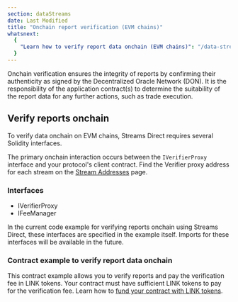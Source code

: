 ```yaml
---
section: dataStreams
date: Last Modified
title: "Onchain report verification (EVM chains)"
whatsnext:
  {
    "Learn how to verify report data onchain (EVM chains)": "/data-streams/tutorials/streams-direct/evm-onchain-report-verification",
  }
---
```



<Aside type="caution" title="Onchain Data Verification">
  Onchain verification ensures the integrity of reports by confirming their authenticity as signed by the Decentralized
  Oracle Network (DON). It is the responsibility of the application contract(s) to determine the suitability of the
  report data for any further actions, such as trade execution.
</Aside>

<DataStreams section="dsNotes" />

## Verify reports onchain

To verify data onchain on EVM chains, Streams Direct requires several Solidity interfaces.

The primary onchain interaction occurs between the `IVerifierProxy` interface and your protocol's client contract. Find the Verifier proxy address for each stream on the [Stream Addresses](/data-streams/crypto-streams) page.

### Interfaces

- IVerifierProxy
- IFeeManager

In the current code example for verifying reports onchain using Streams Direct, these interfaces are specified in the example itself. Imports for these interfaces will be available in the future.

### Contract example to verify report data onchain

This contract example allows you to verify reports and pay the verification fee in LINK tokens. Your contract must have sufficient LINK tokens to pay for the verification fee. Learn how to [fund your contract with LINK tokens](/resources/fund-your-contract).

<DataStreams section="asideDisclaimer" />

<CodeSample src="samples/DataStreams/ClientReportsVerifier.sol" />
